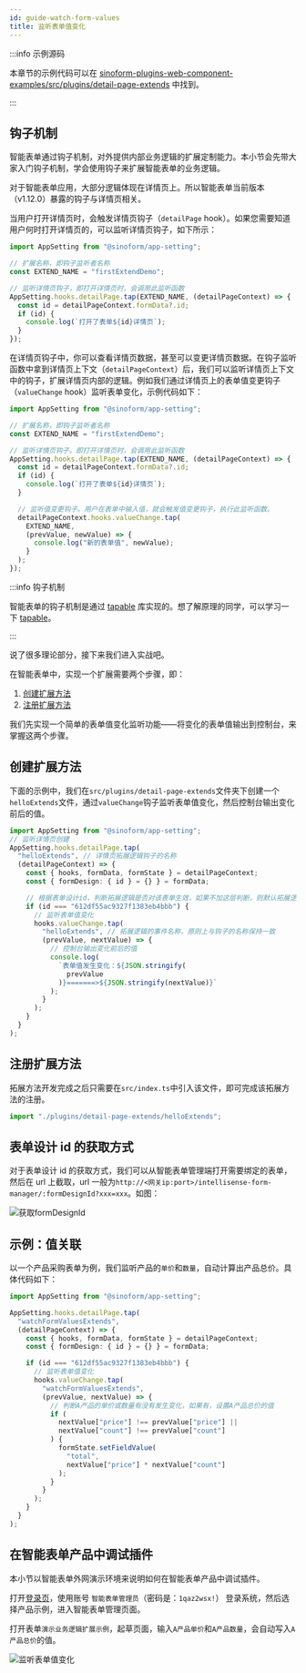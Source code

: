 ```yaml
---
id: guide-watch-form-values
title: 监听表单值变化
---
```


:::info 示例源码

本章节的示例代码可以在 [sinoform-plugins-web-component-examples/src/plugins/detail-page-extends](https://gitee.com/sinoui/sinoform-plugins-web-component-examples/tree/master/src/plugins/detail-page-extends) 中找到。

:::

## 钩子机制

智能表单通过钩子机制，对外提供内部业务逻辑的扩展定制能力。本小节会先带大家入门钩子机制，学会使用钩子来扩展智能表单的业务逻辑。

对于智能表单应用，大部分逻辑体现在详情页上。所以智能表单当前版本（v1.12.0）暴露的钩子与详情页相关。

当用户打开详情页时，会触发详情页钩子（`detailPage` hook）。如果您需要知道用户何时打开详情页的，可以监听详情页钩子，如下所示：

```typescript
import AppSetting from "@sinoform/app-setting";

// 扩展名称，即钩子监听者名称
const EXTEND_NAME = "firstExtendDemo";

// 监听详情页钩子，即打开详情页时，会调用此监听函数
AppSetting.hooks.detailPage.tap(EXTEND_NAME, (detailPageContext) => {
  const id = detailPageContext.formData?.id;
  if (id) {
    console.log(`打开了表单${id}详情页`);
  }
});
```

在详情页钩子中，你可以查看详情页数据，甚至可以变更详情页数据。在钩子监听函数中拿到详情页上下文（`detailPageContext`）后，我们可以监听详情页上下文中的钩子，扩展详情页内部的逻辑。例如我们通过详情页上的表单值变更钩子（`valueChange` hook）监听表单变化，示例代码如下：

```typescript
import AppSetting from "@sinoform/app-setting";

// 扩展名称，即钩子监听者名称
const EXTEND_NAME = "firstExtendDemo";

// 监听详情页钩子。即打开详情页时，会调用此监听函数
AppSetting.hooks.detailPage.tap(EXTEND_NAME, (detailPageContext) => {
  const id = detailPageContext.formData?.id;
  if (id) {
    console.log(`打开了表单${id}详情页`);
  }

  // 监听值变更钩子。用户在表单中输入值，就会触发值变更钩子，执行此监听函数。
  detailPageContext.hooks.valueChange.tap(
    EXTEND_NAME,
    (prevValue, newValue) => {
      console.log("新的表单值", newValue);
    }
  );
});
```

:::info 钩子机制

智能表单的钩子机制是通过 [tapable](https://github.com/webpack/tapable) 库实现的。想了解原理的同学，可以学习一下 [tapable](https://github.com/webpack/tapable)。

:::

说了很多理论部分，接下来我们进入实战吧。

在智能表单中，实现一个扩展需要两个步骤，即：

1. [创建扩展方法](#创建扩展方法)
2. [注册扩展方法](#注册扩展方法)

我们先实现一个简单的表单值变化监听功能——将变化的表单值输出到控制台，来掌握这两个步骤。

## 创建扩展方法

下面的示例中，我们在`src/plugins/detail-page-extends`文件夹下创建一个`helloExtends`文件，通过`valueChange`钩子监听表单值变化，然后控制台输出变化前后的值。

```ts title="src/plugins/detail-page-extends/helloExtends.ts" {12,13,14}
import AppSetting from "@sinoform/app-setting";
// 监听详情页创建
AppSetting.hooks.detailPage.tap(
  "helloExtends", // 详情页拓展逻辑钩子的名称
  (detailPageContext) => {
    const { hooks, formData, formState } = detailPageContext;
    const { formDesign: { id } = {} } = formData;

    // 根据表单设计id，判断拓展逻辑是否对该表单生效，如果不加这层判断，则默认拓展逻辑对所有表单都适用
    if (id === "612df55ac9327f1383eb4bbb") {
      // 监听表单值变化
      hooks.valueChange.tap(
        "helloExtends", // 拓展逻辑的事件名称，原则上与钩子的名称保持一致
        (prevValue, nextValue) => {
          // 控制台输出变化前后的值
          console.log(
            `表单值发生变化：${JSON.stringify(
              prevValue
            )}=======>${JSON.stringify(nextValue)}`
          );
        }
      );
    }
  }
);
```

## 注册扩展方法

拓展方法开发完成之后只需要在`src/index.ts`中引入该文件，即可完成该拓展方法的注册。

```ts title="src/index.ts"
import "./plugins/detail-page-extends/helloExtends";
```

## 表单设计 id 的获取方式

对于表单设计 id 的获取方式，我们可以从智能表单管理端打开需要绑定的表单，然后在 url 上截取，url 一般为`http://<网关ip:port>/intellisense-form-manager/:formDesignId?xxx=xxx`。如图：

![获取formDesignId](/img/get_formdesignId.png)

## 示例：值关联

以一个产品采购表单为例，我们监听产品的`单价`和`数量`，自动计算出产品总价。具体代码如下：

```ts title="src/plugins/detail-page-extends/watchFormValuesExtends.ts"
import AppSetting from "@sinoform/app-setting";

AppSetting.hooks.detailPage.tap(
  "watchFormValuesExtends",
  (detailPageContext) => {
    const { hooks, formData, formState } = detailPageContext;
    const { formDesign: { id } = {} } = formData;

    if (id === "612df55ac9327f1383eb4bbb") {
      // 监听表单值变化
      hooks.valueChange.tap(
        "watchFormValuesExtends",
        (prevValue, nextValue) => {
          // 判断A产品的单价或数量有没有发生变化，如果有，设置A产品总价的值
          if (
            nextValue["price"] !== prevValue["price"] ||
            nextValue["count"] !== prevValue["count"]
          ) {
            formState.setFieldValue(
              "total",
              nextValue["price"] * nextValue["count"]
            );
          }
        }
      );
    }
  }
);
```

## 在智能表单产品中调试插件

本小节以智能表单外网演示环境来说明如何在智能表单产品中调试插件。

打开[登录页](http://121.30.232.162:18880/sso/)，使用账号 `智能表单管理员`（密码是：`1qaz2wsx!`） 登录系统，然后选择产品示例，进入智能表单管理页面。

打开表单`演示业务逻辑扩展示例`，起草页面，输入`A产品单价`和`A产品数量`，会自动写入`A产品总价`的值。

![监听表单值变化](assets/guide-watch-form-values.gif)
